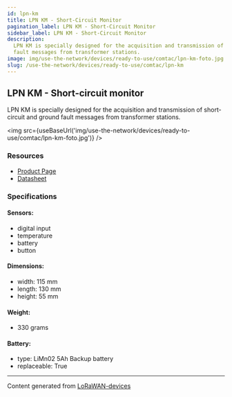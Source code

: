 ```yaml
---
id: lpn-km
title: LPN KM - Short-Circuit Monitor
pagination_label: LPN KM - Short-Circuit Monitor
sidebar_label: LPN KM - Short-Circuit Monitor
description:
  LPN KM is specially designed for the acquisition and transmission of short-circuit and ground
  fault messages from transformer stations.
image: img/use-the-network/devices/ready-to-use/comtac/lpn-km-foto.jpg
slug: /use-the-network/devices/ready-to-use/comtac/lpn-km
---
```



## LPN KM - Short-circuit monitor

LPN KM is specially designed for the acquisition and transmission of short-circuit and ground fault
messages from transformer stations.

<img src={useBaseUrl('img/use-the-network/devices/ready-to-use/comtac/lpn-km-foto.jpg')} />

### Resources

- [Product Page](https://www.comtac.ch/en/produkte/lora/cluey/index.html#KM)
- [Datasheet](https://www.comtac.ch/cms/upload/downloads/dokumente/C-FS-Cluey_KM_220613_EN.pdf)

### Specifications

#### Sensors:

- digital input
- temperature
- battery
- button

#### Dimensions:

- width: 115 mm
- length: 130 mm
- height: 55 mm

#### Weight:

- 330 grams

#### Battery:

- type: LiMn02 5Ah Backup battery
- replaceable: True

---

Content generated from [LoRaWAN-devices](https://github.com/TheThingsNetwork/lorawan-devices)
